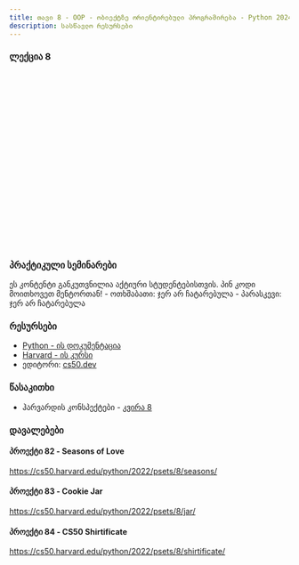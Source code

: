 ```yaml
---
title: თავი 8 - OOP - ობიექტზე ორიენტირებული პროგრამირება - Python 2024W
description: სასწავლო რესურსები
---
```


### ლექცია 8
<iframe width="560" height="315" src="" title="YouTube video player" frameBorder="0" allow="accelerometer; autoplay; clipboard-write; encrypted-media; gyroscope; picture-in-picture; web-share" allowFullScreen></iframe>

### პრაქტიკული სემინარები

<Card>
<PinCodeProtectedContent>
    <Locked>
        ეს კონტენტი განკუთვნილია აქტიური სტუდენტებისთვის.
        პინ კოდი მოითხოვეთ მენტორთან!
    </Locked>
    <Unlocked>
        - ოთხშაბათი: ჯერ არ ჩატარებულა
        - პარასკევი: ჯერ არ ჩატარებულა
    </Unlocked>
</PinCodeProtectedContent>
</Card>

### რესურსები
- [Python - ის დოკუმენტაცია](https://docs.python.org/3/library/)
- [Harvard - ის კურსი](https://cs50.harvard.edu/python/2022/)
- ედიტორი: [cs50.dev](https://cs50.dev/)

### წასაკითხი
- ჰარვარდის კონსპექტები - [კვირა 8](https://cs50.harvard.edu/python/2022/notes/8/)

### დავალებები

#### პროექტი 82 - Seasons of Love
https://cs50.harvard.edu/python/2022/psets/8/seasons/

#### პროექტი 83 - Cookie Jar
https://cs50.harvard.edu/python/2022/psets/8/jar/

#### პროექტი 84 - CS50 Shirtificate
https://cs50.harvard.edu/python/2022/psets/8/shirtificate/